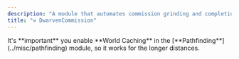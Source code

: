 ```yaml
---
description: "A module that automates commission grinding and completion in the Dwarven Mines, with quality-of-life features for faster progression."
title: "⚒️ DwarvenCommission"
---
```


<Danger>
  It's **important** you enable **World Caching** in the [**Pathfinding**](../misc/pathfinding) module, so it works for the longer distances.
</Danger>